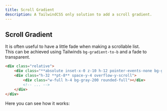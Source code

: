 ```yaml
---
title: Scroll Gradient
description: A TailwindCSS only solution to add a scroll gradient.
---
```


## Scroll Gradient

It is often useful to have a little fade when making a scrollable list.  
This can be achieved using Tailwinds `bg-gradient-to-b` and a fade to transparent.

<div class="relative max-w-sm mx-auto">
    <div class="absolute inset-x-0 z-10 h-12 pointer-events-none bg-gradient-to-b from-white"></div>
    <div class="h-48 pt-8 space-y-4 overflow-y-scroll">
        <div class="w-full h-4 bg-gray-200 rounded-full"></div>
        <div class="w-full h-4 bg-gray-200 rounded-full"></div>
        <div class="w-full h-4 bg-gray-200 rounded-full"></div>
        <div class="w-full h-4 bg-gray-200 rounded-full"></div>
        <div class="w-full h-4 bg-gray-200 rounded-full"></div>
        <div class="w-full h-4 bg-gray-200 rounded-full"></div>
        <div class="w-full h-4 bg-gray-200 rounded-full"></div>
        <div class="w-full h-4 bg-gray-200 rounded-full"></div>
        <div class="w-full h-4 bg-gray-200 rounded-full"></div>
    </div>
</div>

```html
<div class="relative">
    <div class="**absolute inset-x-0 z-10 h-12 pointer-events-none bg-gradient-to-b from-white**"></div>
    <div class="h-32 **pt-8** space-y-4 overflow-y-scroll">
        <div class="w-full h-4 bg-gray-200 rounded-full"></div>
        <!-- ... -->
    </div>
</div>
```
Here you can see how it works:

<div class="relative max-w-sm mx-auto">
    <div class="absolute inset-x-0 z-10 h-12 pointer-events-none bg-gradient-to-b from-gray-900"></div>
    <div class="h-48 pt-8 space-y-4 overflow-y-scroll">
        <div class="w-full h-4 bg-gray-200 rounded-full"></div>
        <div class="w-full h-4 bg-gray-200 rounded-full"></div>
        <div class="w-full h-4 bg-gray-200 rounded-full"></div>
        <div class="w-full h-4 bg-gray-200 rounded-full"></div>
        <div class="w-full h-4 bg-gray-200 rounded-full"></div>
        <div class="w-full h-4 bg-gray-200 rounded-full"></div>
        <div class="w-full h-4 bg-gray-200 rounded-full"></div>
        <div class="w-full h-4 bg-gray-200 rounded-full"></div>
        <div class="w-full h-4 bg-gray-200 rounded-full"></div>
    </div>
</div>